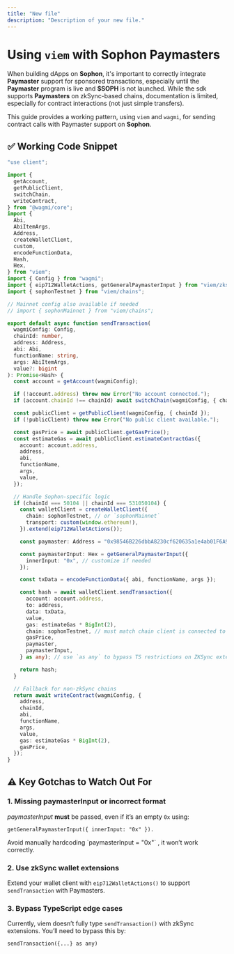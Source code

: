 ```yaml
---
title: "New file"
description: "Description of your new file."
---
```


# Using `viem` with Sophon Paymasters

When building dApps on **Sophon**, it's important to correctly integrate **Paymaster** support for sponsored transactions, especially until the **Paymaster** program is live and **$SOPH** is not launched. While the sdk supports **Paymasters** on zkSync-based chains, documentation is limited, especially for contract interactions (not just simple transfers).

This guide provides a working pattern, using `viem` and `wagmi`, for sending contract calls with Paymaster support on **Sophon**.

## ✅ Working Code Snippet

```ts
"use client";

import {
  getAccount,
  getPublicClient,
  switchChain,
  writeContract,
} from "@wagmi/core";
import {
  Abi,
  AbiItemArgs,
  Address,
  createWalletClient,
  custom,
  encodeFunctionData,
  Hash,
  Hex,
} from "viem";
import { Config } from "wagmi";
import { eip712WalletActions, getGeneralPaymasterInput } from "viem/zksync";
import { sophonTestnet } from "viem/chains";

// Mainnet config also available if needed
// import { sophonMainnet } from "viem/chains";

export default async function sendTransaction(
  wagmiConfig: Config,
  chainId: number,
  address: Address,
  abi: Abi,
  functionName: string,
  args: AbiItemArgs,
  value?: bigint
): Promise<Hash> {
  const account = getAccount(wagmiConfig);

  if (!account.address) throw new Error("No account connected.");
  if (account.chainId !== chainId) await switchChain(wagmiConfig, { chainId });

  const publicClient = getPublicClient(wagmiConfig, { chainId });
  if (!publicClient) throw new Error("No public client available.");

  const gasPrice = await publicClient.getGasPrice();
  const estimateGas = await publicClient.estimateContractGas({
    account: account.address,
    address,
    abi,
    functionName,
    args,
    value,
  });

  // Handle Sophon-specific logic
  if (chainId === 50104 || chainId === 531050104) {
    const walletClient = createWalletClient({
      chain: sophonTestnet, // or `sophonMainnet`
      transport: custom(window.ethereum!),
    }).extend(eip712WalletActions());

    const paymaster: Address = "0x98546B226dbbA8230cf620635a1e4ab01F6A99B2";

    const paymasterInput: Hex = getGeneralPaymasterInput({
      innerInput: "0x", // customize if needed
    });

    const txData = encodeFunctionData({ abi, functionName, args });

    const hash = await walletClient.sendTransaction({
      account: account.address,
      to: address,
      data: txData,
      value,
      gas: estimateGas * BigInt(2),
      chain: sophonTestnet, // must match chain client is connected to
      gasPrice,
      paymaster,
      paymasterInput,
    } as any); // use `as any` to bypass TS restrictions on ZKSync extensions

    return hash;
  }

  // Fallback for non-zkSync chains
  return await writeContract(wagmiConfig, {
    address,
    chainId,
    abi,
    functionName,
    args,
    value,
    gas: estimateGas * BigInt(2),
    gasPrice,
  });
}
```

## **⚠️ Key Gotchas to Watch Out For**

### **1. Missing paymasterInput or incorrect format**

_paymasterInput_ **must** be passed, even if it’s an empty `0x` using: 

```
getGeneralPaymasterInput({ innerInput: "0x" }).
```

<Warning>
  Avoid manually hardcoding `paymasterInput = "0x"` , it won’t work correctly.
</Warning>

### **2. Use zkSync wallet extensions**

Extend your wallet client with `eip712WalletActions()` to support `sendTransaction` with Paymasters.

### **3. Bypass TypeScript edge cases**

Currently, viem doesn’t fully type `sendTransaction()` with zkSync extensions. You’ll need to bypass this by:

```
sendTransaction({...} as any)
```